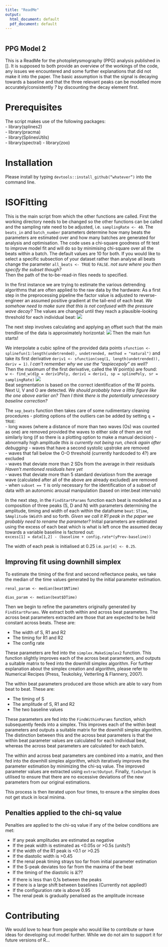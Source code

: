 ---
title: "ReadMe"
output:
  html_document: default
  pdf_document: default
---

```{r setup, include=FALSE}
```

## PPG Model 2

This is a ReadMe for the photopletysmography (PPG) analysis published in []. It is supposed to both provide an overview of the workings of the code, any issues we encountered and some further explanations that did not make it into the paper. The basic assumption is that the signal is decaying towards a baseline and that the three relevant peaks can be modelled more accurately/consistently *?* by discounting the decay element first. 

# Prerequisites
The script makes use of the following packages:  
- library(splines2)  
- library(pracma)  
- library(SplinesUtils)    
- library(spectral)
- library(zoo)

# Installation
Please install by typing `devtools::install_github(“whatever”)` into the command line.

# ISOFitting
This is the main script from which the other functions are called. First the working directory needs to be changed so the other functions can be called and the sampling rate need to be adjusted, i.e. `samplingRate <- 40`. The `beats_in` and `batch_number` parameters determine how many beats the parameters are estimated over and how many batches are generated for analysis and optimisation. The code uses a chi-square goodness of fit test to improve model fit and will do so by minimising chi-square over all the beats within a batch. The default values are 10 for both.
If you would like to select a specific subsection of your dataset rather than analyse all beats change the parameter `all_beats <- TRUE` to `FALSE`. *not sure where you then specify the subset though?*  
Then the path of the to-be-read-in files needs to specified. 


In the first instance we are trying to estimate the various detrending algorithms that are often applied to the raw data by the hardware: As a first step in the preprocessing pipeline the factor value is adjusted to reverse-engineer an assumed positive gradient at the tail-end of each beat. *We somehow need to make sure that this is not confused with the pressure wave decay?* The values are changed until they reach a plausible-looking threshold for each individual beat: 
![](factorvalue.png)


The next step involves calculating and applying an offset such that the main trendline of the data is approximately horizontal:
![](offset1.png)
Then the main fun starts!

We interpolate a cubic spline of the provided data points 
`sfunction <- splinefun(1:length(undetrended), undetrended, method = "natural")`
and take its first derivative
`deriv1 <- sfunction(seq(1, length(undetrended)), deriv = 1)`. *I can't remember why we use the "aspiecepoly" as well?*  
Then the maximum of the first derivative, called the W point(s) are found:  
`w <- find_w(d1p = deriv1Poly, deriv1 = deriv1, sp = splinePoly, sr = samplingRate)`
![](Wpoint.png)  
Beat segmentation is based on the correct identification of the W points.  
Next U, V and O are detected. *We should probably have a little figure like the one above earlier on?*
*Then I think there is the potentially unnecessary baseline correction?*  

The `sep_beats` function then takes care of some rudimentary cleaning procedures - plotting options of the outliers can be added by setting `q = TRUE`:   
- long waves (where a distance of more than two waves (Os) was counted as one) are removed  provided the waves to either side of them are not similarly long (if so there is a plotting option to make a manual decision)
- abnormally high amplitude *this is currently not being run, check again after debugging*
- waves that have a second systolic upstroke are removed  
- waves that fall below the O-O threshold (currently hardcoded to 4?) are excluded  
- waves that deviate more than 2 SDs from the average in their residuals *Haven't mentioned residuals here yet*  
- waves that deviate more than 5 standard deviatiosn from the average wave (calculated after all of the above are already excluded) are removed  
- when `subset == T` is only necessary for the identification of a subset of data with an autonomic arousal manipulation (based on inter.beat intervals)  

In the next step, in the `FindStartParams` function each beat is modelled as a composition of three peaks (S, D and N) with parameters determining the amplitude, timing and width of each within the dataframe `beat`: `STime`, `SAmplitude` `SWidth` and so forth. *Given we call it R1 peak in the paper we probably need to rename the parameter?* Initial parameters are estimated using the excess of each beat which is what is left once the assumed decay towards a variable baseline is factored out:     
`excess[1] = data[1,2] - (baseline + config.rate*(yPrev-baseline))`

The width of each peak is initialised at 0.25 i.e. `par[4] <- 0.25`. 


## Improving fit using downhill simplex

To estimate the timing of the first and second reflectance peaks, we take the median of the time values generated by the initial parameter estimation.

`  renal_param <- median(beat$NTime)`

`  dias_param <- median(beat$DTime)`

Then we begin to refine the parameters originally generated by `FindStartParams`. We extract both within and across beat parameters. 
The across beat parameters extracted are those that are expected to be held constant across beats. These are:

- The width of S, R1 and R2
- The timing for R1 and R2
- The config rate

These parameters are fed into the `simplex.MakeSimplex2` function. This function slightly improves each of the across beat parameters, and outputs a suitable matrix to feed into the downhill simplex algorithm. For further explanation about the simplex creation and algorithm, please refer to Numerical Recipes (Press, Teukolsky, Vetterling & Flannery, 2007).

The within beat parameters produced are those which are able to vary from beat to beat. These are:

- The timing of S
- The amplitude of S, R1 and R2
- The two baseline values 

These parameters are fed into the `FindWithinParams` function, which subsequently feeds into a simplex. This improves each of the within beat parameters and outputs a suitable matrix for the downhill simplex algorithm. The distinction between this and the across beat parameters is that the within beat parameter values are calculated for each individual beat, whereas the across beat parameters are calculated for each batch.

The within and across beat parameters are combined into a matrix, and then fed into the downhill simplex algorithm, which iteratively improves the parameter estimation by minimizing the chi-sq value. The improved parameter values are extracted using `extractOutput`. Finally, `fixOutput` is utilised to ensure that there are no excessive deviations of the new parameters from our original estimations.

This process is then iterated upon four times, to ensure a the simplex does not get stuck in local minima. 










## Penalties applied to the chi-sq value
Penalties are applied to the chi-sq value if any of the below conditions are met: 

- If any peak amplitudes are estimated as negative 
- If the peak width is estimated as <0.05s or >0.5s (units?) 
- If the width of the R1 peak is <0.1 or >0.25
- If the diastolic width is >0.45
- If the renal peak timing strays too far from initial parameter estimation
- If the S-peak deviates too far from the maxima of the beat
- If the timing of the diastolic is â¦??
- If there is less than 0,1s between the peaks
- If there is a large shift between baselines (Currently not applied!)
- If the configuration rate is above 0.95
- The renal peak is gradually penalised as the amplitude increase

# Contributing 
We would love to hear from people who would like to contribute or have ideas for developing out model further. While we do not aim to support it for future versions of R...
